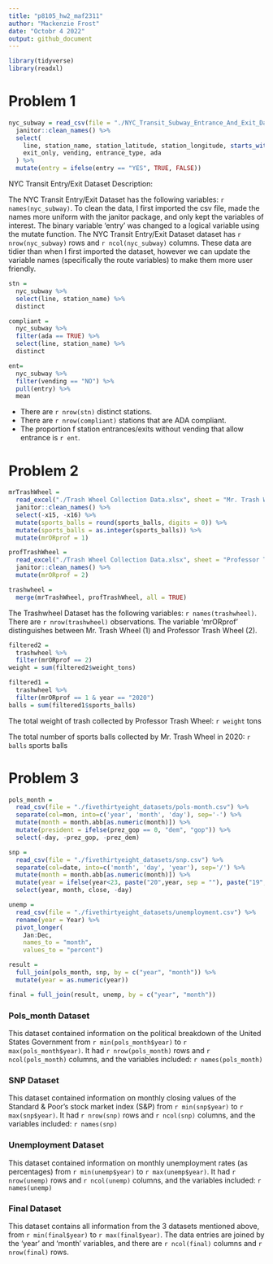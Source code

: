 ```yaml
---
title: "p8105_hw2_maf2311"
author: "Mackenzie Frost"
date: "Octobr 4 2022"
output: github_document
---
```


```r
library(tidyverse)
library(readxl)
```

# Problem 1

```r
nyc_subway = read_csv(file = "./NYC_Transit_Subway_Entrance_And_Exit_Data.csv") %>% 
  janitor::clean_names() %>% 
  select(
    line, station_name, station_latitude, station_longitude, starts_with("route"), entry,
    exit_only, vending, entrance_type, ada
  ) %>% 
  mutate(entry = ifelse(entry == "YES", TRUE, FALSE))
```

NYC Transit Entry/Exit Dataset Description: 

The NYC Transit Entry/Exit Dataset has the following variables: `r names(nyc_subway)`. To clean the data, I first imported the csv file, made the names more uniform with the janitor package, and only kept the variables of interest. The binary variable 'entry' was changed to a logical variable using the mutate function. The NYC Transit Entry/Exit Dataset dataset has `r nrow(nyc_subway)` rows and `r ncol(nyc_subway)` columns. These data are tidier than when I first imported the dataset, however we can update the variable names (specifically the route variables) to make them more user friendly. 

```r
stn = 
  nyc_subway %>% 
  select(line, station_name) %>% 
  distinct

compliant = 
  nyc_subway %>% 
  filter(ada == TRUE) %>%
  select(line, station_name) %>% 
  distinct

ent=
  nyc_subway %>% 
  filter(vending == "NO") %>% 
  pull(entry) %>% 
  mean
```

* There are `r nrow(stn)` distinct stations. 
* There are `r nrow(compliant)` stations that are ADA compliant. 
* The proportion f station entrances/exits without vending that allow entrance is `r ent`.

# Problem 2

```r
mrTrashWheel = 
  read_excel("./Trash Wheel Collection Data.xlsx", sheet = "Mr. Trash Wheel", skip = 1, n_max = 547) %>%
  janitor::clean_names() %>%
  select(-x15, -x16) %>%
  mutate(sports_balls = round(sports_balls, digits = 0)) %>%
  mutate(sports_balls = as.integer(sports_balls)) %>%
  mutate(mrORprof = 1)

profTrashWheel = 
  read_excel("./Trash Wheel Collection Data.xlsx", sheet = "Professor Trash Wheel", skip = 1, n_max = 94) %>%
  janitor::clean_names() %>%
  mutate(mrORprof = 2)

trashwheel = 
  merge(mrTrashWheel, profTrashWheel, all = TRUE)
```

The Trashwheel Dataset has the following variables: `r names(trashwheel)`. There are `r nrow(trashwheel)` observations. The variable 'mrORprof' distinguishes between Mr. Trash Wheel (1) and Professor Trash Wheel (2).

```r
filtered2 = 
  trashwheel %>%
  filter(mrORprof == 2)
weight = sum(filtered2$weight_tons)

filtered1 = 
  trashwheel %>%
  filter(mrORprof == 1 & year == "2020")
balls = sum(filtered1$sports_balls)
```

The total weight of trash collected by Professor Trash Wheel: `r weight` tons

The total number of sports balls collected by Mr. Trash Wheel in 2020: `r balls` sports balls

# Problem 3

```r
pols_month = 
  read_csv(file = "./fivethirtyeight_datasets/pols-month.csv") %>%
  separate(col=mon, into=c('year', 'month', 'day'), sep='-') %>%
  mutate(month = month.abb[as.numeric(month)]) %>%
  mutate(president = ifelse(prez_gop == 0, "dem", "gop")) %>%
  select(-day, -prez_gop, -prez_dem)

snp = 
  read_csv(file = "./fivethirtyeight_datasets/snp.csv") %>%
  separate(col=date, into=c('month', 'day', 'year'), sep='/') %>%
  mutate(month = month.abb[as.numeric(month)]) %>%
  mutate(year = ifelse(year<23, paste("20",year, sep = ""), paste("19",year, sep = ""))) %>%
  select(year, month, close, -day)

unemp = 
  read_csv(file = "./fivethirtyeight_datasets/unemployment.csv") %>%
  rename(year = Year) %>%
  pivot_longer(
    Jan:Dec,
    names_to = "month", 
    values_to = "percent")

result = 
  full_join(pols_month, snp, by = c("year", "month")) %>%
  mutate(year = as.numeric(year))

final = full_join(result, unemp, by = c("year", "month"))
```

### Pols_month Dataset

This dataset contained information on the political breakdown of the United States Government from `r min(pols_month$year)` to `r max(pols_month$year)`. It had `r nrow(pols_month)` rows and `r ncol(pols_month)` columns, and the variables included:  `r names(pols_month)`

### SNP Dataset

This dataset contained information on monthly closing values of the Standard & Poor’s stock market index (S&P) from `r min(snp$year)` to `r max(snp$year)`. It had `r nrow(snp)` rows and `r ncol(snp)` columns, and the variables included:  `r names(snp)`

### Unemployment Dataset

This dataset contained information on monthly unemployment rates (as percentages) from `r min(unemp$year)` to `r max(unemp$year)`. It had `r nrow(unemp)` rows and `r ncol(unemp)` columns, and the variables included:  `r names(unemp)`

### Final Dataset

This dataset contains all information from the 3 datasets mentioned above, from `r min(final$year)` to `r max(final$year)`. The data entries are joined by the 'year' and 'month' variables, and there are `r ncol(final)` columns and `r nrow(final)` rows.







